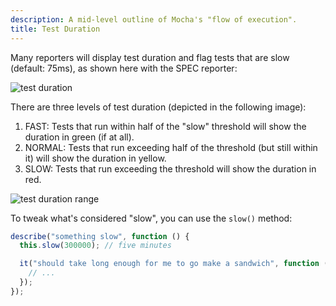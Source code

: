 ```yaml
---
description: A mid-level outline of Mocha's "flow of execution".
title: Test Duration
---
```


Many reporters will display test duration and flag tests that are slow (default: 75ms), as shown here with the SPEC reporter:

![test duration](./reporter-spec-duration.png)

There are three levels of test duration (depicted in the following image):

1. FAST: Tests that run within half of the "slow" threshold will show the duration in green (if at all).
2. NORMAL: Tests that run exceeding half of the threshold (but still within it) will show the duration in yellow.
3. SLOW: Tests that run exceeding the threshold will show the duration in red.

![test duration range](./test-duration-range.png)

To tweak what's considered "slow", you can use the `slow()` method:

```js
describe("something slow", function () {
  this.slow(300000); // five minutes

  it("should take long enough for me to go make a sandwich", function () {
    // ...
  });
});
```
